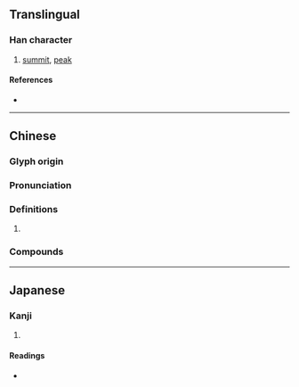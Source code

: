 {{character info/new}}
==Translingual==

===Han character===
{{Han char|rn=46|rad=山|as=20|sn=23|four=23734|canj=UYBK|ids=⿰山獻}}

# [[summit]], [[peak]]

====References====
* {{Han ref|kx=0323.090|dkj=08651|dj=0623.170|hdz=10809.020|uh=5DD8|ud=24024|bh=F7D6|bd=63446}}

----

==Chinese==
{{zh-forms|s=𪩘}}

===Glyph origin===
{{Han etym}}

===Pronunciation===
{{zh-pron
|m=yǎn
|c=jin5
|mc=y
|oc=y
|cat=
}}

===Definitions===
{{zh-hanzi}}

# {{rfdef|zh}}

===Compounds===
{{zh-der|巘巘|疊巘}}

----

==Japanese==

===Kanji===
{{ja-kanji|grade=|rs=山20}}

# {{defn|lang=ja|sort=山20}}

====Readings====
* {{ja-readings|on=[[げん]] (gen), [[ごん]] (gon), [[けん]] (ken)|kun=[[みね]] (mine)}}